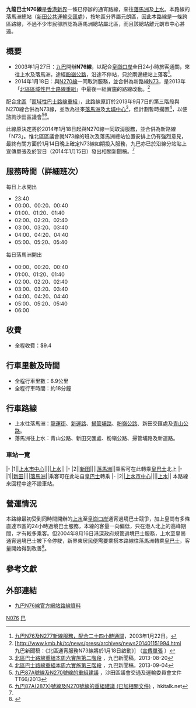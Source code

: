 {{公共汽車路線基礎資訊
|路線名稱             = 九龍巴士N76線
|外文名稱             = KMB Route N76
|代表圖像             = KMB_N76_AVC34.JPG
|代表圖像二           = 
|經營者               = 九龍巴士
|所屬車廠             = 沙田車廠（S）—上水分支
|路線用車             = [[富豪B7RLE|富豪B7RLE]]、[[斯堪尼亞K230UB|斯堪尼亞K230UB]] 10.6米
|起點站               = [[上水巴士總站|上水]]
|途經地點             = [[粉嶺公路|粉嶺公路]]、[[青山公路|青山公路]]、[[新田_(香港)|新田]]交匯處
|終點站               = [[落馬洲公共交通轉車站|落馬洲]]
|路線性質             = 通宵線
|全程行駛里程         = 6.9公里
|服務時間             = 
|起點站服務時間       = 23:40-05:40
|終點站服務時間       = 00:00-06:00
|班次頻率             = 20分鐘一班
|全程收費             = $9.4
|服務時間以外替代路線 = [[九龍巴士76K線|九龍巴士76K線]]<BR>[[九龍巴士276B線|九龍巴士276B線]]
|主要競爭交通         = 深宵小巴
}}

'''九龍巴士N76線'''是[[香港|香港]][[新界|新界]]一條已停辦的通宵路線，來往[[落馬洲|落馬洲]]及[[上水|上水]]。本路線的落馬洲總站（[[新田公共運輸交匯處|新田公共運輸交匯處]]），按地區分界屬元朗區，因此本路線是一條跨區路線，不過不少市民卻誤認為落馬洲總站屬北區，而且該總站離元朗市中心甚遠。

==概要==
* 2003年1月27日：[[九巴|九巴]]開辦'''N76線'''，以配合[[皇崗口岸|皇崗口岸]]全日24小時旅客通關，來往上水及落馬洲，途經[[粉嶺公路|粉嶺公路]]，沿途不停站，只於兩邊總站上落客<ref>[https://web.archive.org/web/20070429225438/http://www.kmb.hk/chinese.php?page=next&file=news%2Fservice%2Fnews1q03%2Fnews2003012201.html 九巴N76及N277新線服務，配合二十四小時通關]，2003年1月22日。</ref>。
* 2014年1月18日：與[[九龍巴士N270線|N270線]]一同取消服務，並合併為新路線[[九龍巴士N73線|N73]]，是2013年「[[北區區域性巴士路線重組|北區區域性巴士路線重組]]」中最後一組實施的路線改動。<ref name="N73">[http://www.kmb.hk/tc/news/press/archives/news201401151994.html　九巴新聞稿：《北區通宵服務N73線將於1月18日啟動》] {{Wayback|url=http://www.kmb.hk/tc/news/press/archives/news201401151994.html |date=20140116140141 }}（[http://www.kmb.hk/lib/N73%20Leaflet%20(New).pdf 宣傳單張] {{Wayback|url=http://www.kmb.hk/lib/N73%20Leaflet%20(New).pdf |date=20140125141043 }}）</ref>

配合[[北區_(香港)|北區]]「[[北區區域性巴士路線重組|區域性巴士路線重組]]」，此路線原訂於2013年9月7日的第三階段與N270線合併為N73線，並改為往來[[落馬洲公共交通轉車站|落馬洲]]及[[大埔中心巴士總站|大埔中心]]<ref>[http://www.kmb.hk/tc/news/press/archives/news201308201907.html 北區巴士路線重組本周六實施第二階段] {{Wayback|url=http://www.kmb.hk/tc/news/press/archives/news201308201907.html |date=20131231000237 }}，九巴新聞稿，2013-08-20</ref>，但計劃暫時擱置<ref>[http://www.kmb.hk/tc/news/press/archives/news201309041920.html 北區巴士路線重組本周六實施第三階段] {{Wayback|url=http://www.kmb.hk/tc/news/press/archives/news201309041920.html |date=20140203184007 }}，九巴新聞稿，2013-09-04</ref>，以便諮詢沙田區議會<ref>[http://www.districtcouncils.gov.hk/st/doc/common/committee_meetings_doc/ttc/st_ttc_2013_066_tc.pdf 九巴87A號線及N270號線的重組建議] {{Wayback|url=http://www.districtcouncils.gov.hk/st/doc/common/committee_meetings_doc/ttc/st_ttc_2013_066_tc.pdf |date=20140203034756 }}，沙田區議會交通及運輸委員會文件TT66/2013</ref><ref>[http://www.hkitalk.net/HKiTalk2/thread-798832-1-1.html 九巴87A(287X)號線及N270號線的重組建議 (已加相關文件)] {{Wayback|url=http://www.hkitalk.net/HKiTalk2/thread-798832-1-1.html |date=20180126012744 }}，hkitalk.net</ref>。

此線原決定將於2014年1月18日起與N270線一同取消服務，並合併為新路線「N73」。惟北區區議會就N73線的班次及落馬洲總站位置安排上仍有強烈意見，最終有關方面於1月14日晚上確定N73線如期投入服務，九巴亦已於沿線分站貼上宣傳單張及於翌日（2014年1月15日）發出相關新聞稿。<ref name="N73" />

==服務時間（詳細班次）==
;每日上水開出
*23:40
*00:00、00:20、00:40
*01:00、01:20、01:40
*02:00、02:20、02:40
*03:00、03:20、03:40
*04:00、04:20、04:40
*05:00、05:20、05:40
;每日落馬洲開出
*00:00、00:20、00:40
*01:00、01:20、01:40
*02:00、02:20、02:40
*03:00、03:20、03:40
*04:00、04:20、04:40
*05:00、05:20、05:40
*06:00

==收費==
*全程收費：$9.4
{{fare-remarks|KMB|fcs=Y}}

==行車里數及時間==
*全程行車里數：6.9公里
*全程行車時間：約18分鐘

==行車路線==
* 上水往落馬洲：[[龍運街|龍運街]]、[[新運路|新運路]]、[[掃管埔路|掃管埔路]]、[[粉嶺公路|粉嶺公路]]、新田交匯處及[[青山公路|青山公路]]。
* 落馬洲往上水：青山公路、新田交匯處、粉嶺公路、掃管埔路及新運路。

===車站一覽===

{{RoutemapH
| type = 1
| title-bgcolor = #CCCCCC
| title-namecolor = black
| routedata = [[九龍巴士|九龍巴士]]N76線（{{bt|上水}}→[[新田公共運輸交匯處|落馬洲]]）
| list-bgcolor = black
| list-namecolor = white
}}
|-
|1||[[上水市中心|上水市中心]]||||[[上水|上水]]||
{{Routemapbreak|colspan=5|{{SR|9}}[[粉嶺公路|粉嶺公路]]}}
|-
|2||[[新田_(香港)|新田]]||||[[新田公共運輸交匯處|落馬洲]]||乘客可在此轉乘[[皇巴士|皇巴士]]北上
{{RoutemapF}}
{{RoutemapH
| type = 1
| title-bgcolor = #CCCCCC
| title-namecolor = black
| routedata = [[九龍巴士|九龍巴士]]N76線（[[新田公共運輸交匯處|落馬洲]]→{{bt|上水}}）
| list-bgcolor = black
| list-namecolor = white
}}
|-
|1||[[新田_(香港)|新田]]||||[[新田公共運輸交匯處|落馬洲]]||乘客可在此站自[[皇巴士|皇巴士]]轉乘
{{Routemapbreak|colspan=5|{{SR|9}}[[粉嶺公路|粉嶺公路]]}}
|-
|2||[[上水市中心|上水市中心]]||||[[上水|上水]]||
{{RoutemapF}}
本路線來回程中途不設車站。

==營運情況==
本路線最初受到同時間開辦的[[上水|上水]]至[[皇崗口岸|皇崗口岸]]通宵過境巴士競爭，加上皇崗有多條直達市區的24小時過境巴士服務，本線的客量一向偏低，只在港人北上的高峰期間，才有較多乘客。但2004年8月16日港深政府規管過境巴士服務，上水至皇崗通宵過境巴士被下令停駛，新界東居民便需要乘搭本路線往落馬洲轉乘[[皇巴士|皇巴士]]，客量開始得到改善<ref>{{Cite web |url=http://www.681busterminal.com/n76.html |title=681巴士總站 - N76路線介紹 |access-date=2008-01-19 |archive-date=2017-09-02 |archive-url=https://web.archive.org/web/20170902161242/http://www.681busterminal.com/n76.html |dead-url=no }}</ref>。

== 參考文獻 ==
{{reflist}}

==外部連結==
*[http://www.kmb.hk/chinese.php?page=search&prog=route_no.php&route_no=N76 九巴N76線官方網站路線資料]

[[Category:已取消九龍巴士路線|N076]]
[[Category:2014年香港廢除|巴]]
